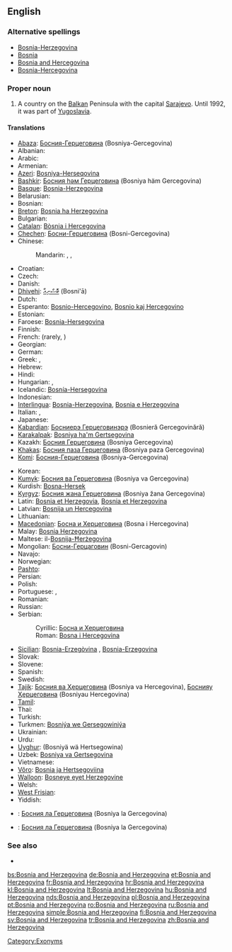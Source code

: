 {{wikipedia}}
==English==
{{wikipedia}}

===Alternative spellings===
* [[Bosnia-Herzegovina]]
* [[Bosnia]]
* [[Bosnia and Hercegovina]]
* [[Bosnia-Hercegovina]]

===Proper noun===
{{en-proper noun|sg=[[Bosnia]] [[and]] [[Herzegovina]]}}

# A country on the [[Balkan]] Peninsula with the capital [[Sarajevo]].  Until 1992, it was part of [[Yugoslavia]].

====Translations====
{{trans-top|Country on the Balkan peninsula}}
* [[Abaza]]: [[Босния-Герцеговина]] (Bosniya-Gercegovina)
* Albanian: {{t+|sq|Bosnja dhe Hercegovina|xs=Albanian}}
* Arabic: {{t-|ar|البوسنة والهرسك|f|tr=al-būsna wa-l-harsak}}
* Armenian: {{t|hy|Բոսնիա-Հերցեգովինա|tr=Bosnia-Hercegovina}}
* [[Azeri]]: [[Bosniya-Herseqovina]]
* [[Bashkir]]: [[Босния һәм Герцеговина]] (Bosniya häm Gercegovina)
* [[Basque]]: [[Bosnia-Herzegovina]]
* Belarusian: {{t|be|Босьнія і Гэрцагавіна|f|tr=Bós’nija i Hercahavína|xs=Belarusian}}
* Bosnian: {{t+|bs|Bosna i Hercegovina|f}}
* [[Breton]]: [[Bosnia ha Herzegovina]]
* Bulgarian: {{t-|bg|Босна и Херцеговина|tr=Bosna i Hertsegovina}}
* [[Catalan]]: [[Bòsnia i Hercegovina]]
* [[Chechen]]: [[Босни-Герцеговина]] (Bosni-Gercegovina)
* Chinese:
*: Mandarin: {{i|full name}} {{t-|cmn|波斯尼亞和黑塞哥維那|sc=Hani}},  {{t-|cmn|波斯尼亚和黑塞哥维那|tr=Bōsīníyà hé Hēisāigēwéinà|sc=Hani}}, {{i|abbreviation}} {{t-|cmn|波黑|tr=Bōhēi|sc=Hani}}
* Croatian: {{t+|hr|Bosna i Hercegovina|f}}
* Czech: {{t+|cs|Bosna a Hercegovina|f}}
* Danish: {{t-|da|Bosnien-Hercegovina}}
* [[Dhivehi]]: [[ބޮސްނިއާ]] (Bosni'ā)
* Dutch: {{t+|nl|Bosnië en Herzegovina}}
* Esperanto: [[Bosnio-Hercegovino]], [[Bosnio kaj Hercegovino]]
* Estonian: {{t-|et|Bosnia ja Hertsegoviina}}
* Faroese: [[Bosnia-Hersegovina]]
* Finnish: {{t+|fi|Bosnia ja Hertsegovina}}
* French: {{t+|fr|Bosnie-Herzégovine|f}} (rarely, {{t|fr|Bosnie-et-Herzégovine|f}})
* Georgian: {{t|ka|ბოსნია და ჰერცეგოვინა|tr=Bosnia da Hercegovina|sc=Geor|xs=Georgian}}
* German: {{t+|de|Bosnien und Herzegowina}}
* Greek: {{t+|el|Βοσνία-Ερζεγοβίνη|f|tr=Vosnía-Erzegovíni}},  {{t+|el|Βοσνία και Ερζεγοβίνη|f|tr=Vosnía kai Erzegovíni}}
* Hebrew: {{t|he|בוסניה הרצגובינה|tr=bosnia hertzegovina}}
* Hindi: {{t|hi|बोसनिया हर्ज़ेगोविना|tr=bosniyā harzegovinā|xs=Hindi}}
* Hungarian: {{t+|hu|Bosznia-Hercegovina}}, {{t+|hu|Bosznia és Hercegovina}}
* Icelandic: [[Bosnía-Hersegovína]]
* Indonesian: {{t-|id|Bosnia-Herzegovina|xs=Indonesian}}
* [[Interlingua]]: [[Bosnia-Herzegovina]], [[Bosnia e Herzegovina]]
* Italian: {{t-|it|Bosnia-Erzegovina|f}},  {{t|it|Bosnia ed Erzegovin|f}}
* Japanese: {{t-|ja|ボスニア・ヘルツェゴヴィナ|tr=Bosunia-Herutsegovina}}
* [[Kabardian]]: [[Босниерэ Герцеговинэрэ]] (Bosnieră Gercegovinără)
* [[Karakalpak]]: [[Bosniya ha'm Gertsegovina]]
* Kazakh: [[Босния Герцеговина]] (Bosniya Gercegovina)
* [[Khakas]]: [[Босния паза Герцеговина]] (Bosniya paza Gercegovina)
* [[Komi]]: [[Босния-Герцеговина]] (Bosniya-Gercegovina)
{{trans-mid}}
* Korean:  {{t+|ko|보스니아 헤르체고비나|tr=Boseunia Hereuchegobina|sc=Hang}}
* [[Kumyk]]: [[Босния ва Герцеговина]] (Bosniya va Gercegovina)
* Kurdish: [[Bosna-Hersek]]
* [[Kyrgyz]]: [[Босния жана Герцеговина]] (Bosniya žana Gercegovina)
* Latin: [[Bosnia et Herzegovia]], [[Bosnia et Herzegovina]]
* Latvian: [[Bosnija un Hercegovina]]
* Lithuanian: {{t+|lt|Bosnija ir Hercegovina|xs=Lithuanian}}
* [[Macedonian]]: [[Босна и Херцеговина]] (Bosna i Hercegovina)
* Malay: [[Bosnia Herzegovina]]
* Maltese: il-[[Bosnija-Ħerżegovina]]
* Mongolian: [[Босни-Герцаговин]] (Bosni-Gercagovin)
* Navajo: {{tø|nv|Bosna dóó Hetsog bikéyah}}
* Norwegian: {{t+|no|Bosnia-Hercegovina}}
* [[Pashto]]: {{t|ps|بوسنيا او هېرزېګووينا|tr=Bosniyā aw Herzegowīnā|sc=ps-Arab|xs=Pashto}}
* Persian: {{t|fa|بوسنی و هرزگوین|tr=Bosnī o Herzegovīn, Bosnī va Herzegovīn|xs=Persian}}
* Polish: {{t+|pl|Bośnia i Hercegowina}}
* Portuguese: {{t|pt|Bósnia e Herzegovina|f}},  {{t|pt|Bósnia-Herzegóvina|f}}
* Romanian: {{t+|ro|Bosnia şi Herţegovina|f}}
* Russian: {{t-|ru|Босния и Герцеговина|f|tr=Bósnija i Gercegovína}}
* Serbian:
*: Cyrillic: [[Босна и Херцеговина]] {{f}}
*: Roman: [[Bosna i Hercegovina#Serbian|Bosna i Hercegovina]] {{f}}
* [[Sicilian]]: [[Bosnia-Erzegòvina]] {{f}}, [[Bosnia-Erzegovina]] {{f}}
* Slovak: {{t-|sk|Bosna a Hercegovina}}
* Slovene: {{t|sl|Bosna in Hercegovina|f}}
* Spanish: {{t-|es|Bosnia y Hercegovina}}
* Swedish: {{t+|sv|Bosnien och Hercegovina}}
* [[Tajik]]: [[Босния ва Ҳерцеговина]] (Bosniya va Hercegovina), [[Боснияу Ҳерцеговина]] (Bosniyau Hercegovina)
* [[Tamil]]: {{t|ta|போஸ்னியா ஹெர்ஸிகோவினா|xs=Tamil}}
* Thai: {{t|th|บอสเนียและเฮอร์เซโกวีนา|tr=bòtnia láe hersaygohweenaa}}
* Turkish: {{t+|tr|Bosna Hersek}}
* Turkmen: [[Bosniýa we Gersegowiniýa]]
* Ukrainian: {{t+|uk|Боснія і Герцеговина|f|tr=Bósnija i Hercehovýna|xs=Ukrainian}}
* Urdu: {{t|ur|بوسنیا ہرزگووینا|tr=Bôsniyā Harzigovīnā|xs=Urdu}}
* [[Uyghur]]: {{ug-Arab|[[ﺑﻮﺳﻨﯩﻴﻪ ﯞﻩ ﻫﯧﺮﺗﺴﯧﮕﻮﯞﯨﻨﺎ]]}} (Bosniyä wä Hertsegowina)
* Uzbek: [[Bosniya va Gertsegovina]]
* Vietnamese: {{t|vi|Bôxnia Hécxêgôvina|xs=Vietnamese}}
* [[Võro]]: [[Bosnia ja Hertsegoviina]]
* [[Walloon]]: [[Bosneye eyet Herzegovine]]
* Welsh: {{t-|cy|Bosna a Hercegovina|xs=Welsh}}
* [[West Frisian]]: {{t+|fy|Bosnje en Herzegovina|xs=West Frisian}}
* Yiddish: {{t|yi|באָסניע הערצעגאָװינע|tr=Bosnye Hercegovine|sc=yi-Hebr|xs=Yiddish}}
{{trans-bottom}}

{{checktrans-top}}
* {{ttbc|Northern Altai}}: [[Босния ла Герцеговина]] (Bosniya la Gercegovina)
{{checktrans-mid}}
* {{ttbc|Southern Altai}}: [[Босния ла Герцеговина]] (Bosniya la Gercegovina)
{{checktrans-bottom}}

===See also===
* {{list|en|countries of Europe}}

[[Category:Exonyms]]

[[bs:Bosnia and Herzegovina]]
[[de:Bosnia and Herzegovina]]
[[et:Bosnia and Herzegovina]]
[[fr:Bosnia and Herzegovina]]
[[hr:Bosnia and Herzegovina]]
[[kl:Bosnia and Herzegovina]]
[[lt:Bosnia and Herzegovina]]
[[hu:Bosnia and Herzegovina]]
[[nds:Bosnia and Herzegovina]]
[[pl:Bosnia and Herzegovina]]
[[pt:Bosnia and Herzegovina]]
[[ro:Bosnia and Herzegovina]]
[[ru:Bosnia and Herzegovina]]
[[simple:Bosnia and Herzegovina]]
[[fi:Bosnia and Herzegovina]]
[[sv:Bosnia and Herzegovina]]
[[tr:Bosnia and Herzegovina]]
[[zh:Bosnia and Herzegovina]]